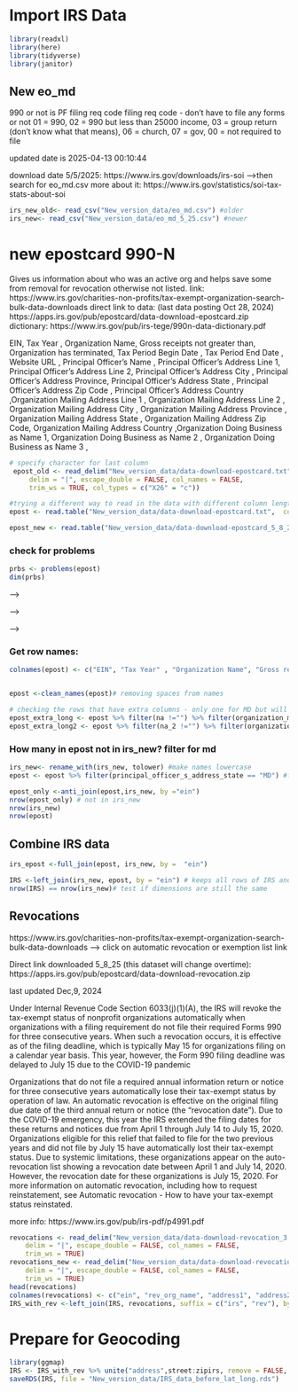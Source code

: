 


# Import IRS Data
```r
library(readxl)
library(here)
library(tidyverse)
library(janitor)
```

## New eo_md 

990 or not is PF filing req code
filing req code - don't have to file any forms or not 01 = 990, 02 = 990 but less than 25000 income, 03 = group return (don't know what that means), 06 = church, 07 = gov, 00 = not required to file


updated date is 2025-04-13 00:10:44 

download date 5/5/2025:
 https://www.irs.gov/downloads/irs-soi -->then search for eo_md.csv
 more about it: https://www.irs.gov/statistics/soi-tax-stats-about-soi
 
```r
irs_new_old<- read_csv("New_version_data/eo_md.csv") #older
irs_new<- read_csv("New_version_data/eo_md_5_25.csv") #newer
```


# new epostcard 990-N

Gives us information about who was an active org and helps save some from removal for revocation otherwise not listed.
link: https://www.irs.gov/charities-non-profits/tax-exempt-organization-search-bulk-data-downloads
direct link to data:  (last data posting Oct 28, 2024) https://apps.irs.gov/pub/epostcard/data-download-epostcard.zip
dictionary: https://www.irs.gov/pub/irs-tege/990n-data-dictionary.pdf

EIN, Tax Year , Organization Name, Gross receipts not greater than, Organization has terminated, Tax Period Begin Date , Tax Period End Date , Website URL , Principal Officer’s Name , Principal Officer’s Address Line 1, Principal Officer’s Address Line 2, Principal Officer’s Address City , Principal Officer’s Address Province, Principal Officer’s Address State , Principal Officer’s Address Zip Code , Principal Officer’s Address Country ,Organization Mailing Address Line 1 , Organization Mailing Address Line 2 , Organization Mailing Address City , Organization Mailing Address Province , Organization Mailing Address State , Organization Mailing Address Zip Code, Organization Mailing Address Country ,Organization Doing Business as Name 1, Organization Doing Business as Name 2 , Organization Doing Business as Name 3 ,
```r
# specify character for last column
 epost_old <- read_delim("New_version_data/data-download-epostcard.txt", 
     delim = "|", escape_double = FALSE, col_names = FALSE, 
     trim_ws = TRUE, col_types = c("X26" = "c"))

#trying a different way to read in the data with different column lengths
epost <- read.table("New_version_data/data-download-epostcard.txt",  col.names = paste0("V", seq_len(28)), fill = TRUE, header=FALSE, sep="|")

epost_new <- read.table("New_version_data/data-download-epostcard_5_8_25.txt",  col.names = paste0("V", seq_len(28)), fill = TRUE, header=FALSE, sep="|")
```

### check for problems
```r
prbs <- problems(epost)
dim(prbs)
```

<!-- ```{bash, include = FALSE} -->
<!-- # checking the original version of the file for one of the problematic rows -->
<!-- <!-- awk 'FNR>=9294 && FNR<=9294' New_version_data/data-download-epostcard_2024.txt  # first problematic row is actually originally on line 9294 --> -->

<!-- <!-- awk 'FNR>=358951 && FNR<=358951' New_version_data/data-download-epostcard_2024.txt  #second problematic row --> -->

<!-- <!-- awk 'FNR>=1 && FNR<=3' New_version_data/data-download-epostcard_2024.txt # checking line 1-3 to ensure that there were some empty lines for the first two lines - yup looks like it! --> -->
<!-- ``` -->

### Get row names:
```r
colnames(epost) <- c("EIN", "Tax Year" , "Organization Name", "Gross receipts not greater than", "Organization has terminated", "Tax Period Begin Date" , "Tax Period End Date" , "Website URL" , "Principal Officer’s Name" , "Principal Officer’s Address Line 1", "Principal Officer’s Address Line 2", "Principal Officer’s Address City" , "Principal Officer’s Address Province", "Principal Officer’s Address State" , "Principal Officer’s Address Zip Code" , "Principal Officer’s Address Country" ,"Organization Mailing Address Line 1" , "Organization Mailing Address Line 2" , "Organization Mailing Address City" , "Organization Mailing Address Province" , "Organization Mailing Address State" , "Organization Mailing Address Zip Code", "Organization Mailing Address Country" ,"Organization Doing Business as Name 1", "Organization Doing Business as Name 2", "Organization Doing Business as Name 3")


epost <-clean_names(epost)# removing spaces from names

# checking the rows that have extra columns - only one for MD but will keep it in the dataset
epost_extra_long <- epost %>% filter(na !="") %>% filter(organization_mailing_address_state == "MD")
epost_extra_long2 <- epost %>% filter(na_2 !="") %>% filter(organization_mailing_address_state == "MD")

```


### How many in epost not in irs_new? filter for md

```r
irs_new<- rename_with(irs_new, tolower) #make names lowercase 
epost <- epost %>% filter(principal_officer_s_address_state == "MD") #filter for only MD

epost_only <-anti_join(epost,irs_new, by ="ein") 
nrow(epost_only) # not in irs_new
nrow(irs_new)
nrow(epost)
```


## Combine IRS data  

```r

irs_epost <-full_join(epost, irs_new, by =  "ein")

IRS <-left_join(irs_new, epost, by = "ein") # keeps all rows of IRS and adds info from epost where possible as new columns
nrow(IRS) == nrow(irs_new)# test if dimensions are still the same
```





## Revocations

https://www.irs.gov/charities-non-profits/tax-exempt-organization-search-bulk-data-downloads --> click on automatic revocation or exemption list link

Direct link downloaded 5_8_25 (this dataset will change overtime): https://apps.irs.gov/pub/epostcard/data-download-revocation.zip

last updated Dec,9, 2024

Under Internal Revenue Code Section 6033(j)(1)(A), the IRS will revoke the tax-exempt status of nonprofit organizations automatically when organizations with a filing requirement do not file their required Forms 990 for three consecutive years. When such a revocation occurs, it is effective as of the filing deadline, which is typically May 15 for organizations filing on a calendar year basis. This year, however, the Form 990 filing deadline was delayed to July 15 due to the COVID-19 pandemic

Organizations that do not file a required annual information return or notice for three consecutive years automatically lose their tax-exempt status by operation of law. An automatic revocation is effective on the original filing due date of the third annual return or notice (the "revocation date"). Due to the COVID-19 emergency, this year the IRS extended the filing dates for these returns and notices due from April 1 through July 14 to July 15, 2020. Organizations eligible for this relief that failed to file for the two previous years and did not file by July 15 have automatically lost their tax-exempt status. Due to systemic limitations, these organizations appear on the auto-revocation list showing a revocation date between April 1 and July 14, 2020. However, the revocation date for these organizations is July 15, 2020. For more information on automatic revocation, including how to request reinstatement, see Automatic revocation - How to have your tax-exempt status reinstated.

more info: https://www.irs.gov/pub/irs-pdf/p4991.pdf



```r
revocations <- read_delim("New_version_data/data-download-revocation_3.txt",
    delim = "|", escape_double = FALSE, col_names = FALSE,
    trim_ws = TRUE)
revocations_new <- read_delim("New_version_data/data-download-revocation_5_8_25.txt",
    delim = "|", escape_double = FALSE, col_names = FALSE,
    trim_ws = TRUE)
head(revocations)
colnames(revocations) <- c("ein", "rev_org_name", "address1", "address2", "city", "state", "zip", "country", "some_rev_code", "rev_date1", "rev_date2", "not_sure")
IRS_with_rev <-left_join(IRS, revocations, suffix = c("irs", "rev"), by = "ein")
```

# Prepare for Geocoding

```r
library(ggmap)
IRS <- IRS_with_rev %>% unite("address",street:zipirs, remove = FALSE, sep = ", ") # this next step is slow so commenting out, making address variable
saveRDS(IRS, file = "New_version_data/IRS_data_before_lat_long.rds")
```


